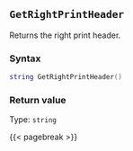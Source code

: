 ## `GetRightPrintHeader`

Returns the right print header.

### Syntax {-}

``` .lua
string GetRightPrintHeader()
```


### Return value {-}

Type: `string`


{{< pagebreak >}}